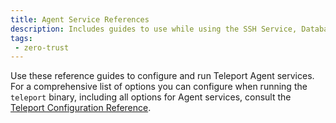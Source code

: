 ```yaml
---
title: Agent Service References
description: Includes guides to use while using the SSH Service, Database Service, and other Teleport Agent services.
tags:
 - zero-trust
---
```


Use these reference guides to configure and run Teleport Agent services. For a
comprehensive list of options you can configure when running the `teleport`
binary, including all options for Agent services, consult the [Teleport
Configuration Reference](../config.mdx).

<DocCardList />
